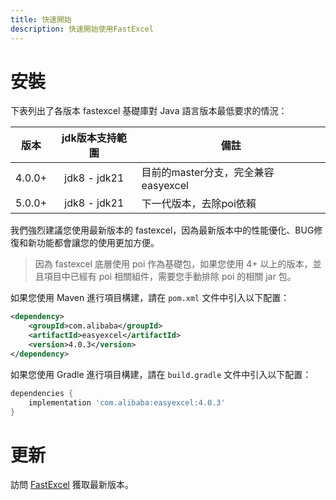 ```yaml
---
title: 快速開始
description: 快速開始使用FastExcel
---
```


# 安裝

下表列出了各版本 fastexcel 基礎庫對 Java 語言版本最低要求的情況：

| 版本   | jdk版本支持範圍 | 備註                             |
|--------|:---------------:|----------------------------------|
| 4.0.0+ | jdk8 - jdk21     | 目前的master分支，完全兼容easyexcel |
| 5.0.0+ | jdk8 - jdk21     | 下一代版本，去除poi依賴            |

我們強烈建議您使用最新版本的 fastexcel，因為最新版本中的性能優化、BUG修復和新功能都會讓您的使用更加方便。

> 因為 fastexcel 底層使用 poi 作為基礎包，如果您使用 4+ 以上的版本，並且項目中已經有 poi 相關組件，需要您手動排除 poi 的相關 jar 包。

如果您使用 Maven 進行項目構建，請在 `pom.xml` 文件中引入以下配置：
```xml
<dependency>
    <groupId>com.alibaba</groupId>
    <artifactId>easyexcel</artifactId>
    <version>4.0.3</version>
</dependency>
```

如果您使用 Gradle 進行項目構建，請在 `build.gradle` 文件中引入以下配置：
```gradle
dependencies {
    implementation 'com.alibaba:easyexcel:4.0.3'
}
```

# 更新

訪問 [FastExcel](https://github.com/CodePhiliaX/fastexcel) 獲取最新版本。
